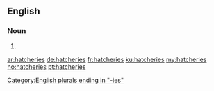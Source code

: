 ==English==

===Noun===
{{head|en|plural}}

# {{plural of|hatchery|lang=en|nocat=1}}

[[Category:English plurals ending in "-ies"]]

[[ar:hatcheries]]
[[de:hatcheries]]
[[fr:hatcheries]]
[[ku:hatcheries]]
[[my:hatcheries]]
[[no:hatcheries]]
[[pt:hatcheries]]